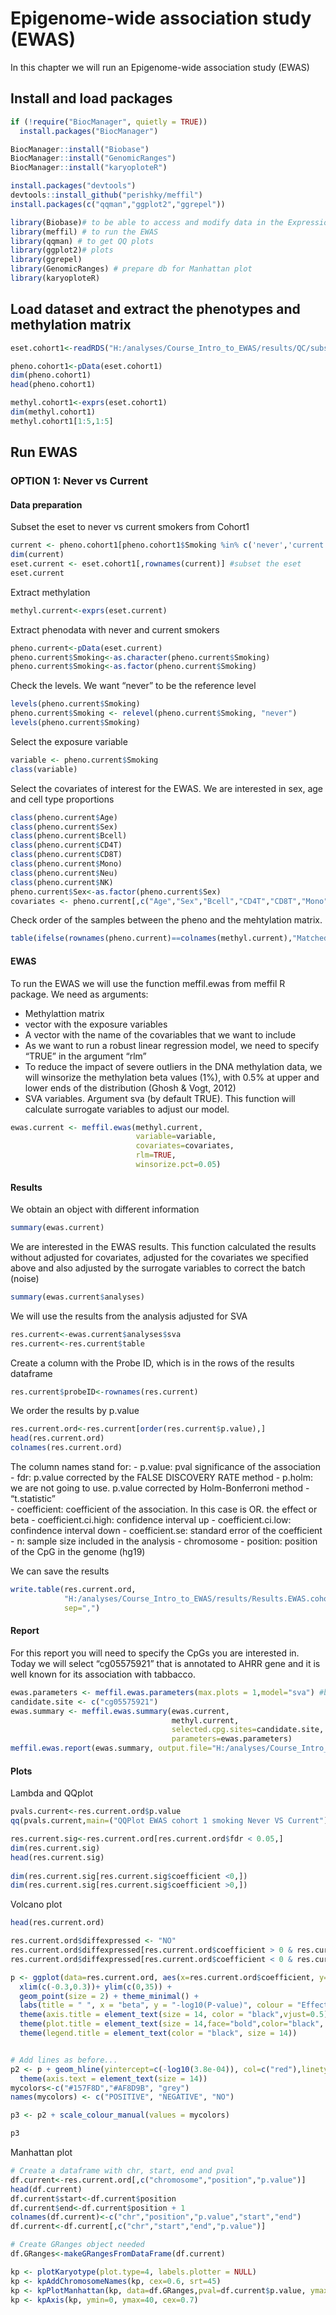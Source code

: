 # Epigenome-wide association study (EWAS)
In this chapter we will run an Epigenome-wide association study (EWAS)

## Install and load packages
```r
if (!require("BiocManager", quietly = TRUE))
  install.packages("BiocManager")

BiocManager::install("Biobase")
BiocManager::install("GenomicRanges")
BiocManager::install("karyoploteR")

install.packages("devtools")
devtools::install_github("perishky/meffil")
install.packages(c("qqman","ggplot2","ggrepel"))
```
```r
library(Biobase)# to be able to access and modify data in the ExpressionSet
library(meffil) # to run the EWAS
library(qqman) # to get QQ plots
library(ggplot2)# plots
library(ggrepel)
library(GenomicRanges) # prepare db for Manhattan plot
library(karyoploteR)
```

## Load dataset and extract the phenotypes and methylation matrix
```r
eset.cohort1<-readRDS("H:/analyses/Course_Intro_to_EWAS/results/QC/subsets/GSE42861_norm_cohort1.Rds") 

pheno.cohort1<-pData(eset.cohort1)
dim(pheno.cohort1)
head(pheno.cohort1)

methyl.cohort1<-exprs(eset.cohort1)
dim(methyl.cohort1) 
methyl.cohort1[1:5,1:5]
```

## Run EWAS
### OPTION 1: Never vs Current
#### Data preparation
Subset the eset to never vs current smokers from Cohort1 
```r
current <- pheno.cohort1[pheno.cohort1$Smoking %in% c('never','current'),] #subset the phenodata to individuals that never or current smoke
dim(current)
eset.current <- eset.cohort1[,rownames(current)] #subset the eset
eset.current
```

Extract methylation
```r
methyl.current<-exprs(eset.current)
```

Extract phenodata with never and current smokers
```r
pheno.current<-pData(eset.current)
pheno.current$Smoking<-as.character(pheno.current$Smoking)
pheno.current$Smoking<-as.factor(pheno.current$Smoking)
```

Check the levels. We want "never" to be the reference level
```r
levels(pheno.current$Smoking)
pheno.current$Smoking <- relevel(pheno.current$Smoking, "never")
levels(pheno.current$Smoking)
```
Select the exposure variable
```r
variable <- pheno.current$Smoking
class(variable)
```
Select the covariates of interest for the EWAS. We are interested in sex, age 
and cell type proportions
```r
class(pheno.current$Age)
class(pheno.current$Sex)
class(pheno.current$Bcell)
class(pheno.current$CD4T)
class(pheno.current$CD8T)
class(pheno.current$Mono)
class(pheno.current$Neu)
class(pheno.current$NK)
pheno.current$Sex<-as.factor(pheno.current$Sex)
covariates <- pheno.current[,c("Age","Sex","Bcell","CD4T","CD8T","Mono","Neu","NK")]
```

Check order of the samples between the pheno and the mehtylation matrix.
```r
table(ifelse(rownames(pheno.current)==colnames(methyl.current),"Matched","--NOT MATCHED--"))
```
#### EWAS
To run the EWAS we will use the function meffil.ewas from meffil R package. We need as arguments:

- Methylattion matrix
- vector with the exposure variables
- A vector with the name of the covariables that we want to include
- As we want to run a robust linear regression model, we need to specify "TRUE" in the argument "rlm"
- To reduce the impact of severe outliers in the DNA methylation data, we will winsorize the methylation beta values (1%), with 0.5% at upper and lower ends of the distribution (Ghosh & Vogt, 2012)
- SVA variables. Argument sva (by default TRUE). This function will calculate surrogate variables to adjust our model. 

```r
ewas.current <- meffil.ewas(methyl.current,
                            variable=variable,
                            covariates=covariates,
                            rlm=TRUE,
                            winsorize.pct=0.05)
```

#### Results
We obtain an object with different information
```r
summary(ewas.current)
```
We are interested in the EWAS results. This function calculated the results  without adjusted for covariates, adjusted for the covariates we specified above
and also adjusted by the surrogate variables to correct the batch (noise)
```r
summary(ewas.current$analyses)
```
We will use the results from the analysis adjusted for SVA
```r
res.current<-ewas.current$analyses$sva
res.current<-res.current$table
```
Create a column with the Probe ID, which is in the rows of the results dataframe
```r
res.current$probeID<-rownames(res.current)
```

We order the results by p.value
```r
res.current.ord<-res.current[order(res.current$p.value),]
head(res.current.ord)
colnames(res.current.ord)
```
The column names stand for:
- p.value: pval significance of the association
- fdr: p.value corrected by the FALSE DISCOVERY RATE method
- p.holm: we are not going to use. p.value corrected by Holm-Bonferroni method
- "t.statistic"   
- coefficient: coefficient of the association. In this case is OR. the effect or beta
- coefficient.ci.high: confidence interval up 
- coefficient.ci.low: confindence interval down
- coefficient.se:  standard error of the coefficient
- n: sample size included in the analysis
- chromosome
- position: position of the CpG in the genome (hg19)         

We can save the results
```r
write.table(res.current.ord,
            "H:/analyses/Course_Intro_to_EWAS/results/Results.EWAS.cohort1.NeverVScurrent.txt",
            sep=",")

```

#### Report
For this report you will need to specify the CpGs you are interested in. Today
we will select "cg05575921" that is annotated to AHRR gene and it is well known
for its association with tabbacco. 

```r
ewas.parameters <- meffil.ewas.parameters(max.plots = 1,model="sva") #by default uses pval/ number of tests
candidate.site <- c("cg05575921")
ewas.summary <- meffil.ewas.summary(ewas.current,
                                    methyl.current,
                                    selected.cpg.sites=candidate.site,
                                    parameters=ewas.parameters)								
meffil.ewas.report(ewas.summary, output.file="H:/analyses/Course_Intro_to_EWAS/results/EWAS.results/Reports/Report.EWAS.cohort1.NeverVScurrent.html")
```

#### Plots
Lambda and QQplot
```r
pvals.current<-res.current.ord$p.value
qq(pvals.current,main=("QQPlot EWAS cohort 1 smoking Never VS Current")) 

res.current.sig<-res.current.ord[res.current.ord$fdr < 0.05,]
dim(res.current.sig)
head(res.current.sig)
     
dim(res.current.sig[res.current.sig$coefficient <0,]) 
dim(res.current.sig[res.current.sig$coefficient >0,]) 

```

Volcano plot
```r
head(res.current.ord)

res.current.ord$diffexpressed <- "NO"
res.current.ord$diffexpressed[res.current.ord$coefficient > 0 & res.current.ord$fdr <0.05] <- "POSITIVE"
res.current.ord$diffexpressed[res.current.ord$coefficient < 0 & res.current.ord$fdr <0.05] <- "NEGATIVE"

p <- ggplot(data=res.current.ord, aes(x=res.current.ord$coefficient, y=-log10(res.current.ord$p.value), col=res.current.ord$diffexpressed)) +
  xlim(c(-0.3,0.3))+ ylim(c(0,35)) + 
  geom_point(size = 2) + theme_minimal() +
  labs(title = " ", x = "beta", y = "-log10(P-value)", colour = "Effect") + 
  theme(axis.title = element_text(size = 14, color = "black",vjust=0.5)) + 
  theme(plot.title = element_text(size = 14,face="bold",color="black", hjust= 0.5, vjust=0.5)) + 
  theme(legend.title = element_text(color = "black", size = 14))


# Add lines as before...
p2 <- p + geom_hline(yintercept=c(-log10(3.8e-04)), col=c("red"),linetype = "dashed") + 
  theme(axis.text = element_text(size = 14))
mycolors<-c("#157F8D","#AF8D9B", "grey")
names(mycolors) <- c("POSITIVE", "NEGATIVE", "NO")

p3 <- p2 + scale_colour_manual(values = mycolors)

p3

```
Manhattan plot
```r
# Create a dataframe with chr, start, end and pval
df.current<-res.current.ord[,c("chromosome","position","p.value")]
head(df.current)
df.current$start<-df.current$position 
df.current$end<-df.current$position + 1
colnames(df.current)<-c("chr","position","p.value","start","end")
df.current<-df.current[,c("chr","start","end","p.value")]

# Create GRanges object needed 
df.GRanges<-makeGRangesFromDataFrame(df.current)

kp <- plotKaryotype(plot.type=4, labels.plotter = NULL)
kp <- kpAddChromosomeNames(kp, cex=0.6, srt=45)
kp <- kpPlotManhattan(kp, data=df.GRanges,pval=df.current$p.value, ymax=40,genomewideline =3.42)
kp <- kpAxis(kp, ymin=0, ymax=40, cex=0.7)
```


